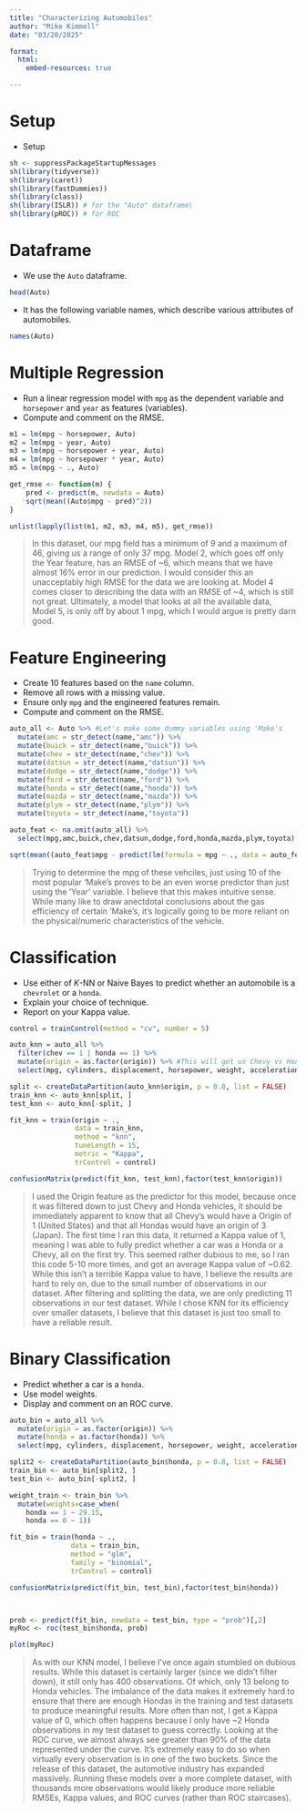 ---
title: "Characterizing Automobiles"
author: "Mike Kimmell"
date: "03/20/2025"

format: 
  html:
    embed-resources: true

---

# Setup

- Setup

```{r libs}
sh <- suppressPackageStartupMessages
sh(library(tidyverse))
sh(library(caret))
sh(library(fastDummies))
sh(library(class))
sh(library(ISLR)) # for the "Auto" dataframe\
sh(library(pROC)) # for ROC
```

# Dataframe

- We use the `Auto` dataframe.

```{r df}
head(Auto)
```

- It has the following variable names, which describe various attributes of automobiles.

```{r df2}
names(Auto)
```

# Multiple Regression

- Run a linear regression model with `mpg` as the dependent variable and `horsepower` and `year` as features (variables).
- Compute and comment on the RMSE.

```{r regression}
m1 = lm(mpg ~ horsepower, Auto)
m2 = lm(mpg ~ year, Auto)
m3 = lm(mpg ~ horsepower + year, Auto)
m4 = lm(mpg ~ horsepower * year, Auto)
m5 = lm(mpg ~ ., Auto)

get_rmse <- function(m) {
    pred <- predict(m, newdata = Auto)
    sqrt(mean((Auto$mpg - pred)^2))
}

unlist(lapply(list(m1, m2, m3, m4, m5), get_rmse))
```

> In this dataset, our mpg field has a minimum of 9 and a maximum of 46, giving us a range of only 37 mpg. Model 2, which goes off only the Year feature, has an RMSE of ~6, which means that we have almost 16% error in our prediction. I would consider this an unacceptably high RMSE for the data we are looking at. Model 4 comes closer to describing the data with an RMSE of ~4, which is still not great. Ultimately, a model that looks at all the available data, Model 5, is only off by about 1 mpg, which I would argue is pretty darn good.

# Feature Engineering

- Create 10 features based on the `name` column.
- Remove all rows with a missing value.
- Ensure only `mpg` and the engineered features remain.
- Compute and comment on the RMSE.

```{r features}
auto_all <- Auto %>% #Let's make some dummy variables using 'Make's
  mutate(amc = str_detect(name,"amc")) %>%
  mutate(buick = str_detect(name,"buick")) %>%
  mutate(chev = str_detect(name,"chev")) %>%
  mutate(datsun = str_detect(name,"datsun")) %>%
  mutate(dodge = str_detect(name,"dodge")) %>%
  mutate(ford = str_detect(name,"ford")) %>%
  mutate(honda = str_detect(name,"honda")) %>%
  mutate(mazda = str_detect(name,"mazda")) %>%
  mutate(plym = str_detect(name,"plym")) %>%
  mutate(toyota = str_detect(name,"toyota"))

auto_feat <- na.omit(auto_all) %>%
  select(mpg,amc,buick,chev,datsun,dodge,ford,honda,mazda,plym,toyota)

sqrt(mean((auto_feat$mpg - predict(lm(formula = mpg ~ ., data = auto_feat), newdata = auto_feat))^2))
```

> Trying to determine the mpg of these vehciles, just using 10 of the most popular 'Make's proves to be an even worse predictor than just using the 'Year' variable. I believe that this makes intuitive sense. While many like to draw anectdotal conclusions about the gas efficiency of certain 'Make's, it's logically going to be more reliant on the physical/numeric characteristics of the vehicle.

# Classification

- Use either of $K$-NN or Naive Bayes to predict whether an automobile is a `chevrolet` or a `honda`.
- Explain your choice of technique.
- Report on your Kappa value.

```{r classification}
control = trainControl(method = "cv", number = 5)

auto_knn = auto_all %>%
  filter(chev == 1 | honda == 1) %>%
  mutate(origin = as.factor(origin)) %>% #This will get us Chevy vs Honda easily
  select(mpg, cylinders, displacement, horsepower, weight, acceleration, year, origin)

split <- createDataPartition(auto_knn$origin, p = 0.8, list = FALSE)
train_knn <- auto_knn[split, ]
test_knn <- auto_knn[-split, ]

fit_knn = train(origin ~ .,
                data = train_knn, 
                method = "knn",
                tuneLength = 15,
                metric = "Kappa",
                trControl = control)

confusionMatrix(predict(fit_knn, test_knn),factor(test_knn$origin))
```

> I used the Origin feature as the predictor for this model, because once it was filtered down to just Chevy and Honda vehicles, it should be immediately apparent to know that all Chevy's would have a Origin of 1 (United States) and that all Hondas would have an origin of 3 (Japan). The first time I ran this data, it returned a Kappa value of 1, meaning I was able to fully predict whether a car was a Honda or a Chevy, all on the first try. This seemed rather dubious to me, so I ran this code 5-10 more times, and got an average Kappa value of ~0.62. While this isn't a terrible Kappa value to have, I believe the results are hard to rely on, due to the small number of observations in our dataset. After filtering and splitting the data, we are only predicting 11 observations in our test dataset. While I chose KNN for its efficiency over smaller datasets, I believe that this dataset is just too small to have a reliable result.

# Binary Classification

- Predict whether a car is a `honda`.
- Use model weights.
- Display and comment on an ROC curve.

```{r binary classification}
auto_bin = auto_all %>%
  mutate(origin = as.factor(origin)) %>%
  mutate(honda = as.factor(honda)) %>%
  select(mpg, cylinders, displacement, horsepower, weight, acceleration, year, origin, honda)

split2 <- createDataPartition(auto_bin$honda, p = 0.8, list = FALSE)
train_bin <- auto_bin[split2, ]
test_bin <- auto_bin[-split2, ]

weight_train <- train_bin %>% 
  mutate(weights=case_when(
    honda == 1 ~ 29.15,
    honda == 0 ~ 1))

fit_bin = train(honda ~ .,
               data = train_bin, 
               method = "glm",
               family = "binomial",
               trControl = control)

confusionMatrix(predict(fit_bin, test_bin),factor(test_bin$honda))



prob <- predict(fit_bin, newdata = test_bin, type = "prob")[,2]
myRoc <- roc(test_bin$honda, prob)

plot(myRoc)
```

> As with our KNN model, I believe I've once again stumbled on dubious results. While this dataset is certainly larger (since we didn't filter down), it still only has 400 observations. Of which, only 13 belong to Honda vehicles. The imbalance of the data makes it extremely hard to ensure that there are enough Hondas in the training and test datasets to produce meaningful results. More often than not, I get a Kappa value of 0, which often happens because I only have ~2 Honda observations in my test dataset to guess correctly. Looking at the ROC curve, we almost always see greater than 90% of the data represented under the curve. It's extremely easy to do so when virtually every observation is in one of the two buckets. Since the release of this dataset, the automotive industry has expanded massively. Running these models over a more complete dataset, with thousands more observations would likely produce more reliable RMSEs, Kappa values, and ROC curves (rather than ROC staircases).

